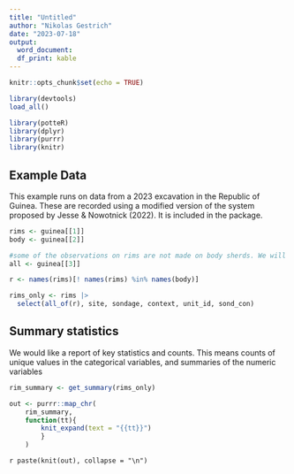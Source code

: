 ```yaml
---
title: "Untitled"
author: "Nikolas Gestrich"
date: "2023-07-18"
output: 
  word_document:
  df_print: kable
---
```


```r
knitr::opts_chunk$set(echo = TRUE)
```

```r
library(devtools)
load_all()

library(potteR)
library(dplyr)
library(purrr)
library(knitr)
```

## Example Data

This example runs on data from a 2023 excavation in the Republic of Guinea. These are recorded using a modified version of the system proposed by Jesse & Nowotnick (2022). It is included in the package.

```r
rims <- guinea[[1]]
body <- guinea[[2]]

#some of the observations on rims are not made on body sherds. We will treat these observations separately
all <- guinea[[3]]

r <- names(rims)[! names(rims) %in% names(body)]

rims_only <- rims |> 
  select(all_of(r), site, sondage, context, unit_id, sond_con)
```

## Summary statistics

We would like a report of key statistics and counts. This means counts of unique values in the categorical variables, and summaries of the numeric variables
```r
rim_summary <- get_summary(rims_only)
```

```r
out <- purrr::map_chr(
    rim_summary,
    function(tt){
        knit_expand(text = "{{tt}}")
        }
    )
```

`r paste(knit(out), collapse = "\n")`
